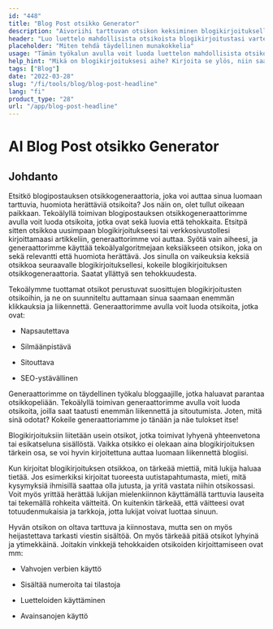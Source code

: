 ```yaml
---
id: "448"
title: "Blog Post otsikko Generator"
description: "Aivoriihi tarttuvan otsikon keksiminen blogikirjoituksellesi voi olla vaikeaa. Tämä työkalu auttaa sinua laatimaan luettelon mahdollisista otsikoista blogikirjoituksellesi antamasi aiheen perusteella."
header: "Luo luettelo mahdollisista otsikoista blogikirjoitustasi varten."
placeholder: "Miten tehdä täydellinen munakokkelia"
usage: "Tämän työkalun avulla voit luoda luettelon mahdollisista otsikoista blogikirjoitustasi varten. Kirjoita vain aihe, niin saat luettelon otsikoista, joista voit valita."
help_hint: "Mikä on blogikirjoituksesi aihe? Kirjoita se ylös, niin saat listan otsikoita, joista voit valita."
tags: ["Blog"]
date: "2022-03-28"
slug: "/fi/tools/blog/blog-post-headline"
lang: "fi"
product_type: "28"
url: "/app/blog-post-headline"
---
```


# AI Blog Post otsikko Generator

## Johdanto

Etsitkö blogipostauksen otsikkogeneraattoria, joka voi auttaa sinua luomaan tarttuvia, huomiota herättäviä otsikoita? Jos näin on, olet tullut oikeaan paikkaan. Tekoälyllä toimivan blogipostauksen otsikkogeneraattorimme avulla voit luoda otsikoita, jotka ovat sekä luovia että tehokkaita. Etsitpä sitten otsikkoa uusimpaan blogikirjoitukseesi tai verkkosivustollesi kirjoittamaasi artikkeliin, generaattorimme voi auttaa. Syötä vain aiheesi, ja generaattorimme käyttää tekoälyalgoritmejaan keksiäkseen otsikon, joka on sekä relevantti että huomiota herättävä. Jos sinulla on vaikeuksia keksiä otsikkoa seuraavalle blogikirjoituksellesi, kokeile blogikirjoituksen otsikkogeneraattoria. Saatat yllättyä sen tehokkuudesta.

Tekoälymme tuottamat otsikot perustuvat suosittujen blogikirjoitusten otsikoihin, ja ne on suunniteltu auttamaan sinua saamaan enemmän klikkauksia ja liikennettä. Generaattorimme avulla voit luoda otsikoita, jotka ovat:

- Napsautettava

- Silmäänpistävä

- Sitouttava

- SEO-ystävällinen

Generaattorimme on täydellinen työkalu bloggaajille, jotka haluavat parantaa otsikkopeliään. Tekoälyllä toimivan generaattorimme avulla voit luoda otsikoita, joilla saat taatusti enemmän liikennettä ja sitoutumista. Joten, mitä sinä odotat? Kokeile generaattoriamme jo tänään ja näe tulokset itse!

Blogikirjoituksiin liitetään usein otsikot, jotka toimivat lyhyenä yhteenvetona tai esikatseluna sisällöstä. Vaikka otsikko ei olekaan aina blogikirjoituksen tärkein osa, se voi hyvin kirjoitettuna auttaa luomaan liikennettä blogiisi.

Kun kirjoitat blogikirjoituksen otsikkoa, on tärkeää miettiä, mitä lukija haluaa tietää. Jos esimerkiksi kirjoitat tuoreesta uutistapahtumasta, mieti, mitä kysymyksiä ihmisillä saattaa olla jutusta, ja yritä vastata niihin otsikossasi. Voit myös yrittää herättää lukijan mielenkiinnon käyttämällä tarttuvia lauseita tai tekemällä rohkeita väitteitä. On kuitenkin tärkeää, että väitteesi ovat totuudenmukaisia ja tarkkoja, jotta lukijat voivat luottaa sinuun.

Hyvän otsikon on oltava tarttuva ja kiinnostava, mutta sen on myös heijastettava tarkasti viestin sisältöä. On myös tärkeää pitää otsikot lyhyinä ja ytimekkäinä. Joitakin vinkkejä tehokkaiden otsikoiden kirjoittamiseen ovat mm:

- Vahvojen verbien käyttö

- Sisältää numeroita tai tilastoja

- Luetteloiden käyttäminen

- Avainsanojen käyttö
